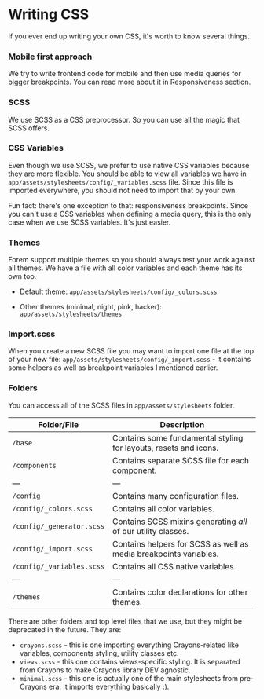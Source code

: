 
<Meta title="Writing CSS" />

# Writing CSS

If you ever end up writing your own CSS, it's worth to know several things.

### Mobile first approach

We try to write frontend code for mobile and then use media queries for bigger
breakpoints. You can read more about it in Responsiveness section.

### SCSS

We use SCSS as a CSS preprocessor. So you can use all the magic that SCSS
offers.

### CSS Variables

Even though we use SCSS, we prefer to use native CSS variables because they are
more flexible. You should be able to view all variables we have in
`app/assets/stylesheets/config/_variables.scss` file. Since this file is
imported everywhere, you should not need to import that by your own.

Fun fact: there's one exception to that: responsiveness breakpoints. Since you
can't use a CSS variables when defining a media query, this is the only case
when we use SCSS variables. It's just easier.

### Themes

Forem support multiple themes so you should always test your work against all
themes. We have a file with all color variables and each theme has its own too.

- Default theme: `app/assets/stylesheets/config/_colors.scss`

- Other themes (minimal, night, pink, hacker): `app/assets/stylesheets/themes`

### Import.scss

When you create a new SCSS file you may want to import one file at the top of
your new file: `app/assets/stylesheets/config/_import.scss` - it contains some
helpers as well as breakpoint variables I mentioned earlier.

### Folders

You can access all of the SCSS files in `app/assets/stylesheets` folder.

|Folder/File|Description|
|---|---|
|`/base`| Contains some fundamental styling for layouts, resets and icons.|
|`/components`| Contains separate SCSS file for each component.
|—|—|
|`/config`| Contains many configuration files.
|`/config/_colors.scss`| Contains all color variables.
|`/config/_generator.scss`| Contains SCSS mixins generating *all* of our utility classes.
|`/config/_import.scss`| Contains helpers for SCSS as well as media breakpoints variables.
|`/config/_variables.scss`| Contains all CSS native variables.
|—|—|
|`/themes`| Contains color declarations for other themes.


There are other folders and top level files that we use, but they might be deprecated in the future. They are:

- `crayons.scss` - this is one importing everything Crayons-related like
    variables, components styling, utility classes etc.
- `views.scss` - this one contains views-specific styling. It is separated
    from Crayons to make Crayons library DEV agnostic.
- `minimal.scss` - this one is actually one of the main stylesheets from
    pre-Crayons era. It imports everything basically :).
